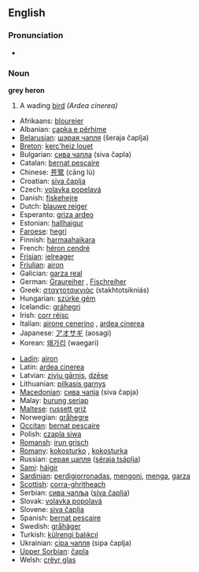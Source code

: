 ==English==
{{wikipedia}}
===Pronunciation===
*{{IPA|/gɻeɪ 'hiɻɔn/}}

===Noun===
'''grey heron'''

# A wading [[bird]] ''(Ardea cinerea)''

{{top}}
*Afrikaans: [[bloureier]]
*Albanian: [[çapka e përhime]]
*[[Belarusian]]: [[шэрая чапля]] (šeraja čaplja) {{f}}
*[[Breton]]: [[kerc'heiz louet]]
*Bulgarian: [[сива чапла]] (siva čapla) {{f}}
*Catalan: [[bernat pescaire]]
*Chinese: [[苍鹭]] (cāng lù)
*Croatian: [[siva čaplja]]
*Czech: [[volavka popelavá]]
*Danish: [[fiskehejre]]
*Dutch: [[blauwe reiger]] {{m}}
*Esperanto: [[griza ardeo]]
*Estonian: [[hallhaigur]]
*[[Faroese]]: [[hegri]]
*Finnish: [[harmaahaikara]]
*French: [[héron cendré]] {{m}}
*[[Frisian]]: [[ielreager]]
*[[Friulian]]: [[airon]]
*Galician: [[garza real]] {{f}}
*German: [[Graureiher]] {{m}}, [[Fischreiher]] {{m}}
*Greek: [[σταχτοτσικνιάς]] (stakhtotsikniás) {{m}}
*Hungarian: [[szürke gém]]
*Icelandic: [[gráhegri]]
*Irish: [[corr réisc]]
*Italian: [[airone cenerino]] {{m}}, [[ardea cinerea]] {{f}}
*Japanese: [[アオサギ]] (aosagi)
*Korean: [[왜가리]] (waegari)
{{mid}}
*[[Ladin]]: [[airon]]
*Latin: [[ardea cinerea]] {{f}}
*Latvian: [[zivju gārnis]], [[dzēse]]
*Lithuanian: [[pilkasis garnys]]
*[[Macedonian]]: [[сива чапjа]] (siva čapja) {{f}}
*Malay: [[burung seriap]]
*[[Maltese]]: [[russett griż]]
*Norwegian: [[gråhegre]]
*[[Occitan]]: [[bernat pescaire]]
*Polish: [[czapla siwa]] {{f}}
*[[Romansh]]: [[irun grisch]]
*[[Romany]]: [[kokosturko]] {{m}}, [[kokosturka]] {{f}}
*Russian: [[серая цапля]] ([[séraja tsáplja]]) {{f}}
*[[Sami]]: [[háigir]]
*[[Sardinian]]: [[perdigiorronadas]], [[mengoni]], [[menga]], [[garza]]
*[[Scottish]]: [[corra-ghritheach]]
*Serbian: [[сива чапља]] ([[siva čaplja]]) {{f}}
*Slovak: [[volavka popolavá]] {{f}}
*Slovene: [[siva čaplja]] {{f}}
*Spanish: [[bernat pescaire]] {{m}}
*Swedish: [[gråhäger]]
*Turkish: [[külrengi balıkçıl]]
*Ukrainian: [[сiра чапля]] (sipa čaplja)
*[[Upper Sorbian]]: [[čapla]]
*Welsh: [[crëyr glas]]
{{bottom}}